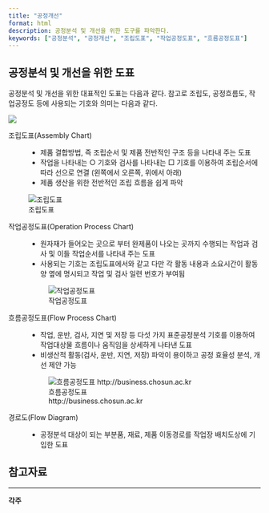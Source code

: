 ```yaml
---
title: "공정개선"
format: html
description: 공정분석 및 개선을 위한 도구를 파악한다.
keywords: ["공정분석", "공정개선", "조립도표", "작업공정도표", "흐름공정도표"]
---
```


:::{.callout-tip icon=false title="기출: 106-3-1"}
:::

## 공정분석 및 개선을 위한 도표

공정분석 및 개선을 위한 대표적인 도표는 다음과 같다. 참고로 조립도, 공정흐름도, 작업공정도 등에 사용되는 기호와 의미는 다음과 같다.

![](images/공정기호.png)

조립도표(Assembly Chart)
:   
	- 제품 결합방법, 즉 조립순서 및 제품 전반적인 구조 등을 나타내 주는 도표
	- 작업을 나타내는 ○ 기호와 검사를 나타내는 □ 기호를 이용하여 조립순서에 따라 선으로 연결 (왼쪽에서 오른쪽, 위에서 아래)
	- 제품 생산을 위한 전반적인 조립 흐름을 쉽게 파악

  ![조립도표](images/조립도표.png)
  
작업공정도표(Operation Process Chart)
:   
	- 원자재가 들어오는 곳으로 부터 완제품이 나오는 곳까지 수행되는 작업과 검사 및 이들 작업순서를 나타내 주는 도표
	- 사용되는 기호는 조립도표에서와 같고 다만 각 활동 내용과 소요시간이 활동 양 옆에 명시되고 작업 및 검사 일련 번호가 부여됨

	 ![작업공정도표](images/작업도표.png)

흐름공정도표(Flow Process Chart)
:   
	- 작업, 운반, 검사, 지연 및 저장 등 다섯 가지 표준공정분석 기호를 이용하여 작업대상물 흐름이나 움직임을 상세하게 나타낸 도표
	- 비생산적 활동(검사, 운반, 지연, 저장) 파악이 용이하고 공정 효율성 분석, 개선 제안 가능

    ![흐름공정도표<br>http://business.chosun.ac.kr](images/process_flow_chart.png)

경로도(Flow Diagram)
:   
	- 공정분석 대상이 되는 부분품, 재료, 제품 이동경로를 작업장 배치도상에 기입한 도표

## 참고자료

---

**각주**
